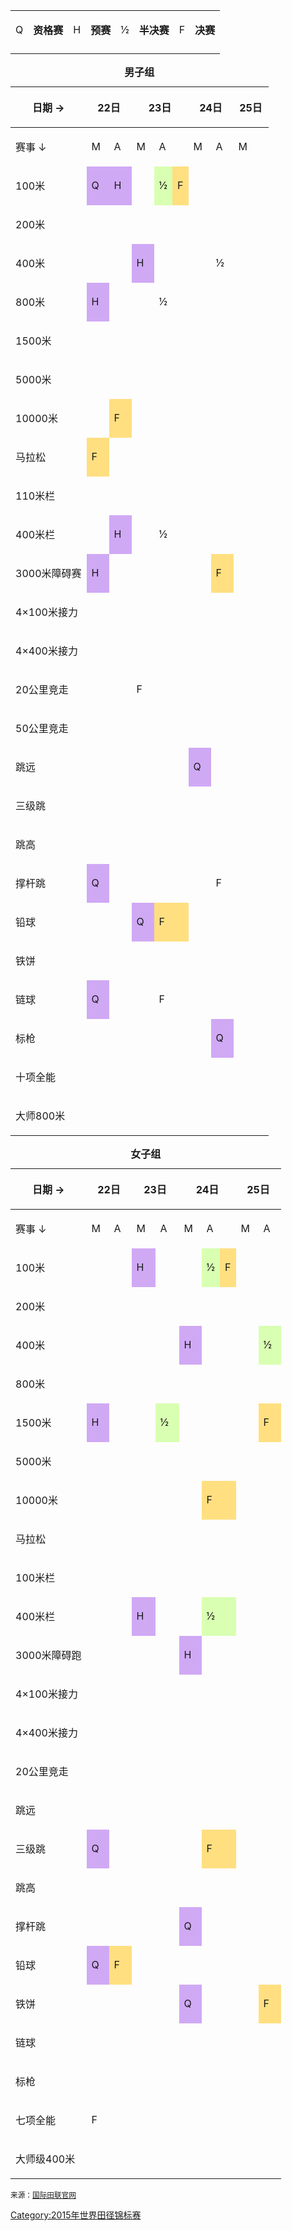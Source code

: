 {| class="wikitable" style="margin:0.5em auto; font-size:90%;position:relative;" width=60%;
|-
|bgcolor="#D0A9F5" align=center|Q||'''资格赛'''
|bgcolor="#D0A9F5" align=center|H||'''预赛'''
|bgcolor="#D9FFB2" align=center|½||'''半决赛'''
|bgcolor="#FFDF80" align=center|F||'''决赛'''
|-
|}
{{col-begin|width=90%}}
{{col-2}}
{| class="wikitable" style="margin:0.5em auto; font-size:90%; line-height:1.25em;"
|+'''男子组'''
|- style="text-align:center;"
! 日期 → || width="40px" colspan="2"| 22日 || width="25px" colspan="3"|23日 || width="40px" colspan="3"| 24日 || width="40px" colspan="2"| 25日 || width="44px" colspan="2"| 26日 || width="40px" colspan="2"| 27日 || width="40px" colspan="2"| 28日 || width="40px" colspan="2"| 29日 || width="40px" colspan="2"| 30日
 |-
!赛事   ↓ || width="20px"| M || width="20px"| A || width="20px"| M || width="20px" colspan="2"| A || width="20px"| M || width="20px" colspan="2" | A || width="20px"| M || width="20px"| A || width="22px"| M || width="22px" | A || width="20px"| M || width="20px" | A || width="20px"| M || width="20px" | A || width="20px"| M || width="20px" | A || width="20px"| M || width="20px" | A
|- style="text-align:center;"
| style="text-align:left;" | 100米 || style="background-color:#D0A9F5;" |Q|| style="background-color:#D0A9F5;" |H || || style="background-color:#D9FFB2;" | ½ || style="background-color:#FFDF80;" |F||  colspan="3"| || colspan="2"| || colspan="2"| || colspan="2"| || colspan="2"| || colspan="2"| || colspan="2"| 
|- style="text-align:center;"
| style="text-align:left;" | 200米 || colspan="2"| || colspan="3"| || colspan="3"| || || style="background-color:#D0A9F5;" |H || || style="background-color:#D9FFB2;" | ½ || || style="background-color:#FFDF80;" |F || colspan="2"| || colspan="2"| || colspan="2"|
|- style="text-align:center;"
| style="text-align:left;" | 400米 || colspan="2"| || style="background-color:#D0A9F5;" |H || colspan="2"| || ||bgcolor="#D9FFB2" colspan="2"| ½ || colspan="2"| || || style="background-color:#FFDF80;" |F || colspan="2"| || colspan="2"| || colspan="2"| || colspan="2"| 
|- style="text-align:center;"
| style="text-align:left;" | 800米 || style="background-color:#D0A9F5;" |H || || ||bgcolor="#D9FFB2"  colspan="2"| ½ || colspan="3"| || || style="background-color:#FFDF80;" |F || colspan="2"| || colspan="2"| || colspan="2"| || colspan="2"| || colspan="2"| 
|- style="text-align:center;"
| style="text-align:left;" | 1500米 || colspan="2"| || colspan="3"| || colspan="3"| || colspan="2"| || colspan="2"| || style="background-color:#D0A9F5;" | H || || || style="background-color:#D9FFB2;" | ½ || colspan="2"| || ||bgcolor="#FFDF80" |F 
|- style="text-align:center;"
| style="text-align:left;" | 5000米 || colspan="2"| || colspan="3"| || colspan="3"| || colspan="2"| || style="background-color:#D0A9F5;" |H  || || colspan="2"| || colspan="2"| || || style="background-color:#FFDF80;" |F || colspan="2"|  
|- style="text-align:center;"
| style="text-align:left;" | 10000米 || || style="background-color:#FFDF80;" |F || colspan="3"| || colspan="3"| || colspan="2"| || colspan="2"| || colspan="2"| || colspan="2"| || colspan="2"| || colspan="2"|  
|- style="text-align:center;"
| style="text-align:left;" | 马拉松 || style="background-color:#FFDF80;" |F || || colspan="3"| || colspan="3"| || colspan="2"| || colspan="2"| || colspan="2"| || colspan="2"| || colspan="2"| || colspan="2"| 
|- style="text-align:center;"
| style="text-align:left;" | 110米栏 || colspan="2"| || colspan="3"| || colspan="3"| || colspan="2"| ||style="background-color:#D0A9F5;" |H || || || style="background-color:#D9FFB2;" | ½|| || style="background-color:#FFDF80;" |F ||  colspan="2"| || colspan="2"|
|- style="text-align:center;"
| style="text-align:left;" | 400米栏 || || style="background-color:#D0A9F5;" |H || ||bgcolor="#D9FFB2"  colspan="2"| ½ || colspan="3"| || || style="background-color:#FFDF80;" |F || colspan="2"| || colspan="2"| || colspan="2"| || colspan="2"| || colspan="2"|
|- style="text-align:center;"
| style="text-align:left;" | 3000米障碍赛 || style="background-color:#D0A9F5;" |H || || colspan="3"| || || style="background-color:#FFDF80" colspan="2"|F || colspan="2"| || colspan="2"| || colspan="2"| || colspan="2"| || colspan="2"| || colspan="2"|
|- style="text-align:center;"
| style="text-align:left;" | 4×100米接力 || colspan="2"| || colspan="3"| || colspan="3"| || colspan="2"| || colspan="2"| || colspan="2"| || colspan="2"| || style="background-color:#D0A9F5;" | H || style="background-color:#FFDF80;" |F || colspan="2"|
|- style="text-align:center;"
| style="text-align:left;" | 4×400米接力 || colspan="2"| || colspan="3"| || colspan="3"| || colspan="2"| || colspan="2"| || colspan="2"| || colspan="2"| || style="background-color:#D0A9F5;" | H || || || style="background-color:#FFDF80;" |F 
|- style="text-align:center;"
| style="text-align:left;" | 20公里竞走 || colspan="2"| || bgcolor="#FFDF80" | F || colspan="2"| || colspan="3"| || colspan="2"| || colspan="2"| || colspan="2"| || colspan="2"| || colspan="2"| || colspan="2"|
|- style="text-align:center;"
| style="text-align:left;" | 50公里竞走 || colspan="2"| || colspan="3"| || colspan="3"| || colspan="2"| || colspan="2"| || colspan="2"| || colspan="2"| ||style="background-color:#FFDF80;" |F || || colspan="2"|
|- style="text-align:center;"
| style="text-align:left;" | 跳远 || colspan="2"| || colspan="3"| || style="background-color:#D0A9F5;" | Q || colspan="2"| || || style="background-color:#FFDF80;" |F || colspan="2"| || colspan="2"| || colspan="2"| || colspan="2"| ||colspan="2"|
|- style="text-align:center;"
| style="text-align:left;" | 三级跳 || colspan="2"| || colspan="3"| || colspan="3"| || colspan="2"| || style="background-color:#D0A9F5;" | Q || || || style="background-color:#FFDF80;" |F || colspan="2"| || colspan="2"| || colspan="2"| 
|- style="text-align:center;"
| style="text-align:left;" | 跳高 || colspan="2"| || colspan="3"| || colspan="3"| || colspan="2"| || colspan="2"| ||colspan="2"| || style="background-color:#D0A9F5;" | Q || || colspan="2"| || || style="background-color:#FFDF80;" | F 
|- style="text-align:center;"
| style="text-align:left;" | 撑杆跳 || style="background-color:#D0A9F5;" | Q || || colspan="3"| || || bgcolor="#FFDF80" colspan="2"|F || colspan="2"| || colspan="2"| || colspan="2"| || colspan="2"| || colspan="2"| || colspan="2"|
|- style="text-align:center;"
| style="text-align:left;" | 铅球 || colspan="2"| || style="background-color:#D0A9F5;" | Q || style="background-color:#FFDF80;" colspan="2" |F || colspan="3"| || colspan="2"| || colspan="2"| || colspan="2"| || colspan="2"| || colspan="2"| || colspan="2"|
|- style="text-align:center;"
| style="text-align:left;" | 铁饼 || colspan="2"| || colspan="3"| || colspan="3"| || colspan="2"| || colspan="2"| || style="background-color:#D0A9F5;" | Q || || colspan="2"| || || style="background-color:#FFDF80;" |F || colspan="2"|
|- style="text-align:center;"
| style="text-align:left;" | 链球 || style="background-color:#D0A9F5;" | Q || || || bgcolor="#FFDF80" colspan="2"|F || colspan="3"| || colspan="2"| || colspan="2"| || colspan="2"| || colspan="2"| || colspan="2"| || colspan="2"|
|- style="text-align:center;"
| style="text-align:left;" | 标枪 || colspan="2"| || colspan="3"| || || style="background-color:#D0A9F5;" colspan="2"| Q || colspan="2"| || || style="background-color:#FFDF80;" |F || colspan="2"| || colspan="2"| || colspan="2"| || colspan="2"|
|- style="text-align:center;"
| style="text-align:left;" | 十项全能 || colspan="2"| || colspan="3"| || colspan="3"| || colspan="2"| || colspan="2"| || colspan="2"| || bgcolor="#FFDF80" colspan="4" |F || colspan="2"|
|- style="text-align:center;"
| style="text-align:left;" | 大师800米 || colspan="2"| || colspan="3"| || colspan="3"| || colspan="2"| || colspan="2"| ||  colspan="2"| || colspan="2"| || || style="background-color:#FFDF80;" |F || colspan="2"|
|}

{{col-2}}
{| class="wikitable" style="margin:0.5em auto; font-size:90%; line-height:1.25em;"
|+'''女子组'''
|- style="text-align:center;"
! 日期 → || width="40px" colspan="2"| 22日 || width="25px" colspan="2"| 23日 || width="40px" colspan="3"| 24日 || width="40px" colspan="2"| 25日 || width="44px" colspan="2"| 26日 || width="40px" colspan="2"| 27日 || width="40px" colspan="3"| 28日 || width="40px" colspan="2"| 29日 || width="40px" colspan="2"| 30日
 |-
!赛事   ↓ || width="20px"| M || width="20px"| A || width="22px"| M || width="22px" | A || width="20px"| M || width="20px" colspan="2"| A || width="20px"| M || width="20px" | A || width="22px"| M || width="22px" | A || width="20px"| M || width="20px" | A || width="20px"| M || width="20px" colspan="2"| A || width="20px"| M || width="20px" | A || width="20px"| M || width="20px" | A 
|- style="text-align:center;"
| style="text-align:left;" | 100米 || colspan="2"| || style="background-color:#D0A9F5;" | H || || || style="background-color:#D9FFB2;" | ½|| style="background-color:#FFDF80;" |F ||colspan="2"| || colspan="2"| || colspan="2"| || colspan="3"| || colspan="2"| || colspan="2"| 
|- style="text-align:center;"
| style="text-align:left;" | 200米 || colspan="2"| || colspan="2"| || colspan="3"| || colspan="2"| || || style="background-color:#D0A9F5;" | H || || style="background-color:#D9FFB2;" | ½ || || style="background-color:#FFDF80;" colspan="2"| F || colspan="2"| || colspan="2"|
|- style="text-align:center;"
| style="text-align:left;" | 400米 || colspan="2"| || colspan="2"| || style="background-color:#D0A9F5;" |H || colspan="2"| ||  ||  style="background-color:#D9FFB2;" | ½ || colspan="2"|  ||  ||bgcolor="#FFDF80"| F || colspan="3"| || colspan="2"| || colspan="2"|
|- style="text-align:center;"
| style="text-align:left;" | 800米 || colspan="2"| || colspan="2"| || colspan="3"| || colspan="2"| || style="background-color:#D0A9F5;" | H || || || style="background-color:#D9FFB2;" | ½ || colspan="3"| || ||bgcolor="#FFDF80" | F || colspan="2"|
|- style="text-align:center;"
| style="text-align:left;" | 1500米 || style="background-color:#D0A9F5;" |H||  || || style="background-color:#D9FFB2;" | ½ || colspan="3"| || || style="background-color:#FFDF80;" |F || colspan="2"| || colspan="2"| || colspan="3"| || colspan="2"| || colspan="2"|
|- style="text-align:center;"
| style="text-align:left;" | 5000米 || colspan="2"| || colspan="2"| || colspan="3"| || colspan="2"| || colspan="2"| || style="background-color:#D0A9F5;" | H || || colspan="3"| || colspan="2"| || ||bgcolor="#FFDF80" | F 
|- style="text-align:center;"
| style="text-align:left;" | 10000米 || colspan="2"| || colspan="2"| || || style="background-color:#FFDF80;" colspan="2"| F || colspan="2"| || colspan="2"| || colspan="2"| || colspan="3"| || colspan="2"| || colspan="2"| 
|- style="text-align:center;"
| style="text-align:left;" | 马拉松 || colspan="2"| || colspan="2"| || colspan="3"| || colspan="2"| || colspan="2"| || colspan="2"| || colspan="3"| || colspan="2"| || style="background-color:#FFDF80;" | F || colspan="2"|
|- style="text-align:center;"
| style="text-align:left;" | 100米栏 || colspan="2"| || colspan="2"| || colspan="3"| || colspan="2"| || colspan="2"| ||  style="background-color:#D0A9F5;" | H || || || style="background-color:#D9FFB2;" | ½ || style="background-color:#FFDF80;" |F || colspan="2"| || colspan="2"|
|- style="text-align:center;"
| style="text-align:left;" | 400米栏 || colspan="2"| || style="background-color:#D0A9F5;" | H || || || style="background-color:#D9FFB2;" colspan="2"| ½ || colspan="2"| || || style="background-color:#FFDF80;" |F || colspan="2"| || colspan="3"| || colspan="2"| || colspan="2"|
|- style="text-align:center;"
| style="text-align:left;" | 3000米障碍跑 || colspan="2"| || colspan="2"| || style="background-color:#D0A9F5;" |H || colspan="2"| || colspan="2"|  || || style="background-color:#FFDF80;" |F || colspan="2"| || colspan="3"| || colspan="2"| || colspan="2"|
|- style="text-align:center;"
| style="text-align:left;" | 4×100米接力 || colspan="2"| || colspan="2"| || colspan="3"| || colspan="2"| || colspan="2"| || colspan="2"| || colspan="3"| || style="background-color:#D0A9F5;" | H || style="background-color:#FFDF80;" | F || colspan="2"| 
|- style="text-align:center;"
| style="text-align:left;" | 4×400米接力 || colspan="2"| || colspan="2"| || colspan="3"| || colspan="2"| || colspan="2"| || colspan="2"| || colspan="3"| || style="background-color:#D0A9F5;" | H || || || bgcolor="#FFDF80" | F  
|- style="text-align:center;"
| style="text-align:left;" | 20公里竞走 || colspan="2"| || colspan="2"| || colspan="3"| || colspan="2"| || colspan="2"| || colspan="2"| || style="background-color:#FFDF80;" | F || colspan="2"| || colspan="2"| || colspan="2"|
|- style="text-align:center;"
| style="text-align:left;" | 跳远 ||  colspan="2"| || colspan="2"|  || colspan="3"| || colspan="2"|  || colspan="2"| || style="background-color:#D0A9F5;" | Q || || || style="background-color:#FFDF80;" colspan="2"| F || colspan="2"| || colspan="2"|
|- style="text-align:center;"
| style="text-align:left;" | 三级跳 || style="background-color:#D0A9F5;" | Q || || colspan="2"| || || style="background-color:#FFDF80;" colspan="2"| F || colspan="2"| || colspan="2"| || colspan="2"| || colspan="3"| || colspan="2"| || colspan="2"|
|- style="text-align:center;"
| style="text-align:left;" | 跳高 || colspan="2"| || colspan="2"| || colspan="3"| || colspan="2"| || colspan="2"| || style="background-color:#D0A9F5;" |Q|| || colspan="3"| || ||bgcolor="#FFDF80" |F || colspan="2"|
|- style="text-align:center;"
| style="text-align:left;" | 撑杆跳 || colspan="2"| || colspan="2"| || style="background-color:#D0A9F5;" |Q || colspan="2"| || colspan="2"| || || style="background-color:#FFDF80;" |F || colspan="2"| || colspan="3"| || colspan="2"| || colspan="2"|
|- style="text-align:center;"
| style="text-align:left;" | 铅球 || style="background-color:#D0A9F5;" |Q || style="background-color:#FFDF80"|F || colspan="2"| || colspan="3"| || colspan="2"| || colspan="2"| || colspan="2"| || colspan="3"| || colspan="2"| || colspan="2"|
|- style="text-align:center;"
| style="text-align:left;" | 铁饼 || colspan="2"| || colspan="2"|  || style="background-color:#D0A9F5;" |Q|| colspan="2"| || || style="background-color:#FFDF80;" |F || colspan="2"| || colspan="2"| || colspan="3"| || colspan="2"| || colspan="2"|
|- style="text-align:center;"
| style="text-align:left;" | 链球 || colspan="2"| || colspan="2"| || colspan="3"| || colspan="2"| || style="background-color:#D0A9F5;" | Q || || || style="background-color:#FFDF80;" | F || colspan="3"| || colspan="2"| || colspan="2"| 
|- style="text-align:center;"
| style="text-align:left;" | 标枪 || colspan="2"| || colspan="2"| || colspan="3"| || colspan="2"| || colspan="2"| || colspan="2"| || || style="background-color:#D0A9F5;" colspan="2"| Q || colspan="2"| || || style="background-color:#FFDF80;" |F 
|- style="text-align:center;"
| style="text-align:left;" | 七项全能 || bgcolor="#FFDF80" colspan="4"| F || colspan="3"| || colspan="2"| || colspan="2"| || colspan="2"| || colspan="3" | || colspan="2" | || colspan="2" |
|- style="text-align:center;"
| style="text-align:left;" | 大师级400米 || colspan="2"| || colspan="2"| || colspan="3"| || colspan="2"| || colspan="2"| ||  colspan="2"| || colspan="3"| || || style="background-color:#FFDF80;" |F || colspan="2"|
|}
{{col-end}}

<small>来源：[http://www.iaaf.org/competitions/iaaf-world-championships/15th-iaaf-world-championships-4875/timetable/byday%7CTimetable 国际田联官网]</small><noinclude>[[Category:2015年世界田径锦标赛]]</noinclude>